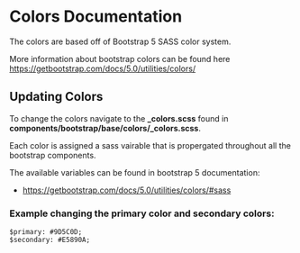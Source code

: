 
# Colors Documentation
The colors are based off of Bootstrap 5 SASS color system. 

More information about bootstrap colors can be found here https://getbootstrap.com/docs/5.0/utilities/colors/

## Updating Colors
To change the colors navigate to the **_colors.scss** found in **components/bootstrap/base/colors/_colors.scss**.

Each color is assigned a sass vairable that is propergated throughout all the bootstrap components.

The available variables can be found in bootstrap 5 documentation:
- https://getbootstrap.com/docs/5.0/utilities/colors/#sass

### Example changing the primary color and secondary colors:
    $primary: #9D5C0D;
    $secondary: #E5890A;
<Preview>
  <Story id="bootstrap-00-base-colors--colors" />
</Preview>
